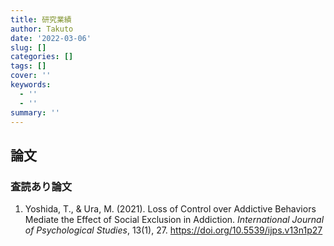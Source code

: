 ```yaml
---
title: 研究業績
author: Takuto
date: '2022-03-06'
slug: []
categories: []
tags: []
cover: ''
keywords:
  - ''
  - ''
summary: ''
---
```




## 論文

### 査読あり論文

1.  Yoshida, T., & Ura, M. (2021). Loss of Control over Addictive Behaviors Mediate the Effect of Social Exclusion in Addiction. *International Journal of Psychological Studies*, 13(1), 27. <https://doi.org/10.5539/ijps.v13n1p27>



